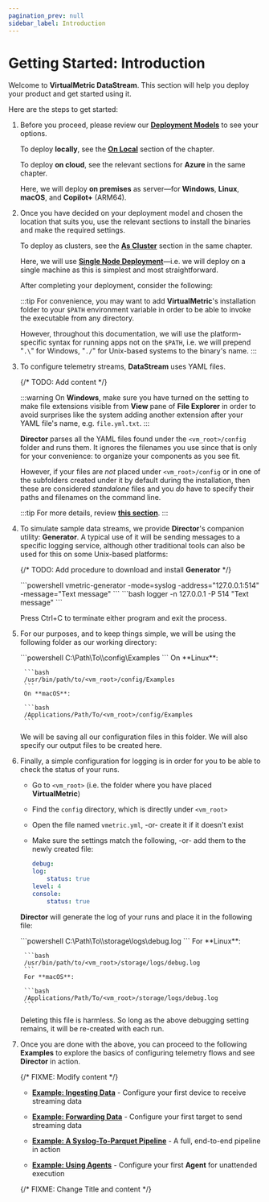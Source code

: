 ```yaml
---
pagination_prev: null
sidebar_label: Introduction
---
```


# Getting Started: Introduction

Welcome to **VirtualMetric DataStream**. This section will help you deploy your product and get started using it.

Here are the steps to get started:

1. Before you proceed, please review our [**Deployment Models**](./deployment/overview.mdx#models) to see your options.

    To deploy **locally**, see the [**On Local**](./deployment/on-local.mdx) section of the chapter.

    To deploy **on cloud**, see the relevant sections for **Azure** in the same chapter.

    Here, we will deploy **on premises** as server&mdash;for **Windows**, **Linux**, **macOS**, and **Copilot+** (ARM64).

2. Once you have decided on your deployment model and chosen the location that suits you, use the relevant sections to install the binaries and make the required settings.

    To deploy as clusters, see the [**As Cluster**](./deployment/as-cluster.mdx) section in the same chapter.

    Here, we will use [**Single Node Deployment**](./director-single-node-deployment.mdx)&mdash;i.e. we will deploy on a single machine as this is simplest and most straightforward.

    After completing your deployment, consider the following:

    :::tip
    For convenience, you may want to add **VirtualMetric**'s installation folder to your `$PATH` environment variable in order to be able to invoke the executable from any directory.
    
    However, throughout this documentation, we will use the platform-specific syntax for running apps not on the `$PATH`, i.e. we will prepend "`.\`" for Windows, "`./`" for Unix-based systems to the binary's name.
    :::

3. To configure telemetry streams, **DataStream** uses YAML files.

    {/* TODO: Add content */}

    :::warning
    On **Windows**, make sure you have turned on the setting to make file extensions visible from **View** pane of **File Explorer** in order to avoid surprises like the system adding another extension after your YAML file's name, e.g. `file.yml.txt`.
    :::

    **Director** parses all the YAML files found under the `<vm_root>/config` folder and runs them. It ignores the filenames you use since that is only for your convenience: to organize your components as you see fit.
    
    However, if your files are _not_ placed under `<vm_root>/config` or in one of the subfolders created under it by default during the installation, then these are considered _standalone_ files and you _do_ have to specify their paths and filenames on the command line.

    :::tip
    For more details, review [**this section**](../configuration/overview.mdx#managing-yaml-files).
    :::

4. To simulate sample data streams, we provide **Director**'s companion utility: **Generator**. A typical use of it will be sending messages to a specific logging service, although other traditional tools can also be used for this on some Unix-based platforms:

    {/* TODO: Add procedure to download and install **Generator** */}

    <Tabs>
    <TabItem value="powershell" label="PowerShell" default>
        ```powershell
        vmetric-generator -mode=syslog -address="127.0.0.1:514" -message="Text message"
        ```
    </TabItem>    
    <TabItem value="bash" label="Bash">
        ```bash
        logger -n 127.0.0.1 -P 514 "Text message"
        ```
    </TabItem>
    </Tabs>

    Press <kb-short>Ctrl+C</kb-short> to terminate either program and exit the process.

5. For our purposes, and to keep things simple, we will be using the following folder as our working directory:

    <Tabs>
    <TabItem value="powershell" label="PowerShell" default>
        ```powershell
        C:\Path\To\<vm_root>\config\Examples
        ```
    </TabItem>    
    <TabItem value="bash" label="Bash">
        On **Linux**:

        ```bash
        /usr/bin/path/to/<vm_root>/config/Examples
        ```
        On **macOS**:

        ```bash
        /Applications/Path/To/<vm_root>/config/Examples
        ```
    </TabItem>
    </Tabs>

    We will be saving all our configuration files in this folder. We will also specify our output files to be created here.

6. Finally, a simple configuration for logging is in order for you to be able to check the status of your runs.

    * Go to `<vm_root>` (i.e. the folder where you have placed **VirtualMetric**)
    * Find the `config` directory, which is directly under `<vm_root>`
    * Open the file named `vmetric.yml`, -or- create it if it doesn't exist
    * Make sure the settings match the following, -or- add them to the newly created file:

        ```yaml
        debug:
        log:
            status: true
        level: 4
        console:
            status: true
        ```

    **Director** will generate the log of your runs and place it in the following file:

    <Tabs>
    <TabItem value="powershell" label="PowerShell" default>
        ```powershell
        C:\Path\To\<vm_root>\storage\logs\debug.log
        ```
    </TabItem>
    <TabItem value="bash" label="Bash">
        For **Linux**:

        ```bash
        /usr/bin/path/to/<vm_root>/storage/logs/debug.log
        ```
        For **macOS**:

        ```bash
        /Applications/Path/To/<vm_root>/storage/logs/debug.log
        ```
    </TabItem>
    </Tabs>

    Deleting this file is harmless. So long as the above debugging setting remains, it will be re-created with each run.

7. Once you are done with the above, you can proceed to the following **Examples** to explore the basics of configuring telemetry flows and see **Director** in action.

    {/* FIXME: Modify content */}

    - [**Example: Ingesting Data**](./example-ingesting-data.mdx) - Configure your first device to receive streaming data

    - [**Example: Forwarding Data**](./example-forwarding-data.mdx) - Configure your first target to send streaming data

    - [**Example: A Syslog-To-Parquet Pipeline**](./example-a-syslog-to-parquet-pipeline.mdx) - A full, end-to-end pipeline in action

    - [**Example: Using Agents**](./example-using-agents.mdx) - Configure your first **Agent** for unattended execution

    {/* FIXME: Change Title and content */}
